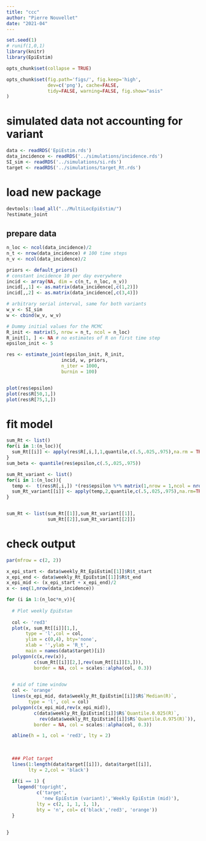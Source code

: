 ```yaml
---
title: "ccc"
author: "Pierre Nouvellet"
date: "2021-04"
---
```


```r
set.seed(1)
# runif(1,0,1)
library(knitr)
library(EpiEstim)

opts_chunk$set(collapse = TRUE)

opts_chunk$set(fig.path='figs/', fig.keep='high', 
               dev=c('png'), cache=FALSE,
               tidy=FALSE, warning=FALSE, fig.show="asis"
)

```



# simulated data not accounting for variant


```r
data <- readRDS('EpiEstim.rds')
data_incidence <- readRDS('../simulations/incidence.rds')
SI_sim <- readRDS('../simulations/si.rds') 
target <- readRDS('../simulations/target_Rt.rds')

```

# load new package

```r

devtools::load_all("../MultiLocEpiEstim/")
?estimate_joint
```

## prepare data

```r

n_loc <- ncol(data_incidence)/2
n_t <- nrow(data_incidence) # 100 time steps
n_v <- ncol(data_incidence)/2

priors <- default_priors()
# constant incidence 10 per day everywhere
incid <- array(NA, dim = c(n_t, n_loc, n_v))
incid[,,1] <- as.matrix(data_incidence[,c(1,2)])
incid[,,2] <- as.matrix(data_incidence[,c(3,4)])

# arbitrary serial interval, same for both variants
w_v <- SI_sim
w <- cbind(w_v, w_v)

# Dummy initial values for the MCMC
R_init <- matrix(5, nrow = n_t, ncol = n_loc)
R_init[1, ] <- NA # no estimates of R on first time step
epsilon_init <- 5

res <- estimate_joint(epsilon_init, R_init,
                    incid, w, priors,
                    n_iter = 1000,
                    burnin = 100)


plot(res$epsilon)
plot(res$R[50,1,])
plot(res$R[75,1,])

```

# fit model

```r


sum_Rt <- list()
for(i in 1:(n_loc)){
  sum_Rt[[i]] <- apply(res$R[,i,],1,quantile,c(.5,.025,.975),na.rm = TRUE)
}
sum_beta <- quantile(res$epsilon,c(.5,.025,.975))

sum_Rt_variant <- list()
for(i in 1:(n_loc)){
  temp <-  t(res$R[,i,]) *(res$epsilon %*% matrix(1,nrow = 1,ncol = nrow( res$R[,i,])) )
  sum_Rt_variant[[i]] <- apply(temp,2,quantile,c(.5,.025,.975),na.rm=TRUE)
}


sum_Rt <- list(sum_Rt[[1]],sum_Rt_variant[[1]],
               sum_Rt[[2]],sum_Rt_variant[[2]])
```

# check output

```r
par(mfrow = c(2, 2))

x_epi_start <- data$weekly_Rt_EpiEstim[[1]]$R$t_start 
x_epi_end <- data$weekly_Rt_EpiEstim[[1]]$R$t_end 
x_epi_mid <- (x_epi_start + x_epi_end)/2 
x <- seq(1,nrow(data_incidence))

for (i in 1:(n_loc*n_v)){
  
  # Plot weekly EpiEstan
  
  col <- 'red3'
  plot(x, sum_Rt[[i]][1,],
       type = 'l',col = col,
       ylim = c(0,4), bty='none',
       xlab = '',ylab = 'R_t',
       main = names(data$target)[i])
  polygon(c(x,rev(x)),
          c(sum_Rt[[i]][2,],rev(sum_Rt[[i]][3,])),
          border = NA, col = scales::alpha(col, 0.3))
  

  # mid of time window
  col <- 'orange'
  lines(x_epi_mid, data$weekly_Rt_EpiEstim[[i]]$R$`Median(R)`,
        type = 'l', col = col)
  polygon(c(x_epi_mid,rev(x_epi_mid)),
          c(data$weekly_Rt_EpiEstim[[i]]$R$`Quantile.0.025(R)`,
            rev(data$weekly_Rt_EpiEstim[[i]]$R$`Quantile.0.975(R)`)),
          border = NA, col = scales::alpha(col, 0.3))

  abline(h = 1, col = 'red3', lty = 2)
  
  
  
  ### Plot target
  lines(1:length(data$target[[i]]), data$target[[i]],
        lty = 2,col = 'black')
  
  if(i == 1) {
    legend('topright',
           c('target',
             'new EpiEstim (variant)','Weekly EpiEstim (mid)'),
           lty = c(2, 1, 1, 1, 1),
           bty = 'n', col= c('black','red3', 'orange'))
  }
  
  
}

```

